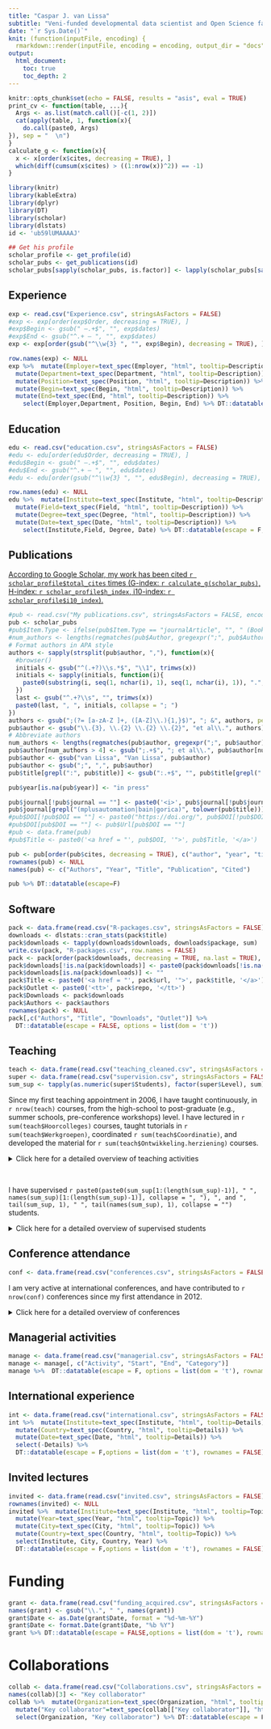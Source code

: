 ```yaml
---
title: "Caspar J. van Lissa"
subtitle: "Veni-funded developmental data scientist and Open Science faculty ambassador. Using machine learning to predict teenagers' emotional problems"
date: "`r Sys.Date()`"
knit: (function(inputFile, encoding) {
  rmarkdown::render(inputFile, encoding = encoding, output_dir = "docs", output_file = "index.html") })    
output:
  html_document:
    toc: true
    toc_depth: 2
---
```


```r
knitr::opts_chunk$set(echo = FALSE, results = "asis", eval = TRUE)
print_cv <- function(table, ...){
  Args <- as.list(match.call()[-c(1, 2)])
  cat(apply(table, 1, function(x){
    do.call(paste0, Args)
}), sep = "  \n")
}
calculate_g <- function(x){
  x <- x[order(x$cites, decreasing = TRUE), ]
  which(diff(cumsum(x$cites) > ((1:nrow(x))^2)) == -1)
}

library(knitr)
library(kableExtra)
library(dplyr)
library(DT)
library(scholar)
library(dlstats)
id <- 'ub59lUMAAAAJ'

## Get his profile
scholar_profile <- get_profile(id)
scholar_pubs <- get_publications(id)
scholar_pubs[sapply(scholar_pubs, is.factor)] <- lapply(scholar_pubs[sapply(scholar_pubs, is.factor)], as.character)
```

## Experience

```r
exp <- read.csv("Experience.csv", stringsAsFactors = FALSE)
#exp <- exp[order(exp$Order, decreasing = TRUE), ]
#exp$Begin <- gsub(" –.+$", "", exp$dates)
#exp$End <- gsub("^.+ – ", "", exp$dates)
exp <- exp[order(gsub("^\\w{3} ", "", exp$Begin), decreasing = TRUE), ]

row.names(exp) <- NULL
exp %>%  mutate(Employer=text_spec(Employer, "html", tooltip=Description)) %>% 
  mutate(Department=text_spec(Department, "html", tooltip=Description)) %>% 
  mutate(Position=text_spec(Position, "html", tooltip=Description)) %>% 
  mutate(Begin=text_spec(Begin, "html", tooltip=Description)) %>% 
  mutate(End=text_spec(End, "html", tooltip=Description)) %>% 
    select(Employer,Department, Position, Begin, End) %>% DT::datatable(escape = F, options = list(dom = 't'), rownames = FALSE)
```

## Education

```r
edu <- read.csv("education.csv", stringsAsFactors = FALSE)
#edu <- edu[order(edu$Order, decreasing = TRUE), ]
#edu$Begin <- gsub(" –.+$", "", edu$dates)
#edu$End <- gsub("^.+ – ", "", edu$dates)
#edu <- edu[order(gsub("^\\w{3} ", "", edu$Begin), decreasing = TRUE), ]

row.names(edu) <- NULL
edu %>%  mutate(Institute=text_spec(Institute, "html", tooltip=Description)) %>% 
  mutate(Field=text_spec(Field, "html", tooltip=Description)) %>% 
  mutate(Degree=text_spec(Degree, "html", tooltip=Description)) %>% 
  mutate(Date=text_spec(Date, "html", tooltip=Description)) %>% 
    select(Institute,Field, Degree, Date) %>% DT::datatable(escape = F, options = list(dom = 't'), rownames = FALSE)
```

## Publications

[According to Google Scholar, my work has been cited `r scholar_profile$total_cites` times (G-index: `r calculate_g(scholar_pubs)`, H-index: `r scholar_profile$h_index`, i10-index: `r scholar_profile$i10_index`).](https://scholar.google.com/citations?user=ub59lUMAAAAJ)

```r
#pub <- read.csv("My publications.csv", stringsAsFactors = FALSE, encoding = "UTF-8")
pub <- scholar_pubs
#pub$Item.Type <- ifelse(pub$Item.Type == "journalArticle", "", " (Book chapter)")
#num_authors <- lengths(regmatches(pub$Author, gregexpr(";", pub$Author)))
# Format authors in APA style
authors <- sapply(strsplit(pub$author, ","), function(x){
  #browser()
  initials <- gsub("^(.+?)\\s.*$", "\\1", trimws(x))
  initials <- sapply(initials, function(i){
    paste0(substring(i, seq(1, nchar(i), 1), seq(1, nchar(i), 1)), ".", collapse = " ")
  })
  last <- gsub("^.+?\\s", "", trimws(x))
  paste0(last, ", ", initials, collapse = "; ")
})
authors <- gsub(";(?= [a-zA-Z ]+, ([A-Z]\\.){1,}$)", "; &", authors, perl = TRUE)
pub$author <- gsub("\\.{3}, \\.{2} \\.{2} \\.{2}", "et al\\.", authors)
# Abbreviate authors
num_authors <- lengths(regmatches(pub$author, gregexpr(";", pub$author)))
pub$author[num_authors > 4] <- gsub(";.+$", "; et al\\.", pub$author[num_authors > 4])
pub$author <- gsub("van Lissa", "Van Lissa", pub$author)
pub$author <- gsub(";", ",", pub$author)
pub$title[grepl(":", pub$title)] <- gsub(":.+$", "", pub$title[grepl(":", pub$title)])

pub$year[is.na(pub$year)] <- "in press"

pub$journal[!pub$journal == ""] <- paste0('<i>', pub$journal[!pub$journal == ""], '</i>')
pub$journal[grepl("(mplusautomation|bain|gorica)", tolower(pub$title))] <- "<tt>CRAN</tt>"
#pub$DOI[!pub$DOI == ""] <- paste0("https://doi.org/", pub$DOI[!pub$DOI == ""])
#pub$DOI[pub$DOI == ""] <- pub$Url[pub$DOI == ""]
#pub <- data.frame(pub)
#pub$Title <- paste0('<a href = "', pub$DOI, '">', pub$Title, '</a>')

pub <- pub[order(pub$cites, decreasing = TRUE), c("author", "year", "title", "journal", "cites")]
rownames(pub) <- NULL
names(pub) <- c("Authors", "Year", "Title", "Publication", "Cited")

pub %>% DT::datatable(escape=F)
```

## Software

```r
pack <- data.frame(read.csv("R-packages.csv", stringsAsFactors = FALSE))
downloads <- dlstats::cran_stats(pack$title)
pack$downloads <- tapply(downloads$downloads, downloads$package, sum)
write.csv(pack, "R-packages.csv", row.names = FALSE)
pack <- pack[order(pack$downloads, decreasing = TRUE, na.last = TRUE), ]
pack$downloads[!is.na(pack$downloads)] <- paste0(pack$downloads[!is.na(pack$downloads)], " downloads. ")
pack$downloads[is.na(pack$downloads)] <- ""
pack$Title <- paste0('<a href = "', pack$url, '">', pack$title, '</a>')
pack$Outlet <- paste0('<tt>', pack$repo, '</tt>')
pack$Downloads <- pack$downloads
pack$Authors <- pack$authors
rownames(pack) <- NULL
pack[,c("Authors", "Title", "Downloads", "Outlet")] %>%
  DT::datatable(escape = FALSE, options = list(dom = 't'))
```

## Teaching

```r
teach <- data.frame(read.csv("teaching_cleaned.csv", stringsAsFactors = FALSE))
super <- data.frame(read.csv("supervision.csv", stringsAsFactors = FALSE))
sum_sup <- tapply(as.numeric(super$Students), factor(super$Level), sum)
```

Since my first teaching appointment in 2006, I have taught continuously, in `r nrow(teach)` courses, from the high-school to post-graduate (e.g., summer schools, pre-conference workshops) level. I have lectured in `r sum(teach$Hoorcolleges)` courses, taught tutorials in `r sum(teach$Werkgroepen)`, coordinated `r sum(teach$Coordinatie)`, and developed the material for `r sum(teach$Ontwikkeling.herziening)` courses.

<details>
  <summary>Click here for a detailed overview of teaching activities</summary>
```r
rownames(teach) <- NULL
names(teach) <- c("Course", "Year", "Meetings", "students", "Lectures", "Tutorials", "Coordination", "Organization", "Syllabus", "Slides", "Digital aids", "Course development", "Details")
teach[sapply(teach, is.logical)] <- lapply(teach[sapply(teach, is.logical)], function(x)ifelse(x, "Yes", ""))
teach %>%
  kable("html", escape=F) %>% 
  add_header_above(c("Course details" = 4, "Responsibilities" = 8, " " =1)) %>%
    kable_styling(bootstrap_options = c("striped", "hover"))
```
</details><br>

I have supervised `r paste0(paste0(sum_sup[1:(length(sum_sup)-1)], " ", names(sum_sup)[1:(length(sum_sup)-1)], collapse = ", "), ", and ", tail(sum_sup, 1), " ", tail(names(sum_sup), 1), collapse = "")` students.

<details>
  <summary>Click here for a detailed overview of supervised students</summary>
```r
rownames(super) <- NULL
super$Level <- ordered(super$Level, levels = c("PhD", "Master", "Bachelor"))
super <- super[order(super$Level), ]
super[, c("Students", "Description", "Details", "Institute", "Level")] %>%
  kable("html", escape=F) %>% 
    kable_styling(bootstrap_options = c("striped", "hover"))
```
</details> 

## Conference attendance

```r
conf <- data.frame(read.csv("conferences.csv", stringsAsFactors = FALSE))
```

I am very active at international conferences, and have contributed to `r nrow(conf)` conferences since my first attendance in 2012.

<details>
  <summary>Click here for a detailed overview of conferences</summary>
```r
conf <- conf[order(conf$Date, decreasing = TRUE), c("Organization", "City", "Country", "Date")]
rownames(conf) <- NULL
conf %>%
  kable("html", escape=F) %>% 
    kable_styling(bootstrap_options = c("striped", "hover"))
```
</details>

## Managerial activities

```r
manage <- data.frame(read.csv("managerial.csv", stringsAsFactors = FALSE))
manage <- manage[, c("Activity", "Start", "End", "Category")]
manage %>%  DT::datatable(escape = F, options = list(dom = 't'), rownames = FALSE)
```

## International experience

```r
int <- data.frame(read.csv("international.csv", stringsAsFactors = FALSE))
int %>%  mutate(Institute=text_spec(Institute, "html", tooltip=Details)) %>% 
  mutate(Country=text_spec(Country, "html", tooltip=Details)) %>% 
  mutate(Date=text_spec(Date, "html", tooltip=Details)) %>% 
  select(-Details) %>%
  DT::datatable(escape = F,options = list(dom = 't'), rownames = FALSE)
```

## Invited lectures

```r
invited <- data.frame(read.csv("invited.csv", stringsAsFactors = FALSE))
rownames(invited) <- NULL
invited %>%  mutate(Institute=text_spec(Institute, "html", tooltip=Topic)) %>% 
  mutate(Year=text_spec(Year, "html", tooltip=Topic)) %>% 
  mutate(City=text_spec(City, "html", tooltip=Topic)) %>% 
  mutate(Country=text_spec(Country, "html", tooltip=Topic)) %>% 
  select(Institute, City, Country, Year) %>%
  DT::datatable(escape = F,options = list(dom = 't'), rownames = FALSE)
```

# Funding

```r
grant <- data.frame(read.csv("funding_acquired.csv", stringsAsFactors = FALSE), check.names = F)
names(grant) <- gsub("\\.", " ", names(grant))
grant$Date <- as.Date(grant$Date, format = "%d-%m-%Y")
grant$Date <- format.Date(grant$Date, "%b %Y")
grant %>% DT::datatable(escape = FALSE,options = list(dom = 't'), rownames = FALSE)
```

# Collaborations

```r
collab <- data.frame(read.csv("Collaborations.csv", stringsAsFactors = FALSE))
names(collab)[3] <- "Key collaborator"
collab %>%  mutate(Organization=text_spec(Organization, "html", tooltip=Purpose)) %>% 
  mutate("Key collaborator"=text_spec(collab[["Key collaborator"]], "html", tooltip=Purpose)) %>%
  select(Organization, "Key collaborator") %>% DT::datatable(escape = F, options = list(dom = 't'), rownames = FALSE)
```